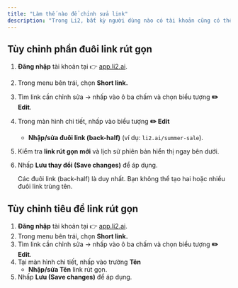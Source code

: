 ```yaml
---
title: "Làm thế nào để chỉnh sửa link"
description: "Trong Li2, bất kỳ người dùng nào có tài khoản cũng có thể chỉnh sửa tiêu đề và gắn thẻ cho link. Ngoài ra, trong hầu hết trường hợp, bạn cũng có thể thay đổi phần đuôi (back-half) của link rút gọn để phù hợp hơn với chiến dịch hoặc thương hiệu."
---
```


## Tùy chỉnh phần đuôi link rút gọn

1. **Đăng nhập** tài khoản tại 👉 [app.li2.ai](http://app.li2.ai).
2. Trong menu bên trái, chọn **Short link.**
3. Tìm link cần chỉnh sửa → nhấp vào ô ba chấm và chọn biểu tượng **✏️ Edit**.
4. Trong màn hình chi tiết, nhấp vào biểu tượng **✏️ Edit**
   - **Nhập/sửa đuôi link (back-half)** (ví dụ: `li2.ai/summer-sale`).
5. Kiểm tra **link rút gọn mới** và lịch sử phiên bản hiển thị ngay bên dưới.
6. Nhấp **Lưu thay đổi (Save changes)** để áp dụng.

   <Warning>
     Các đuôi link (back-half) là duy nhất. Bạn không thể tạo hai hoặc nhiều đuôi link trùng tên.
   </Warning>

## Tùy chỉnh tiêu đề link rút gọn

1. **Đăng nhập** tài khoản tại 👉 [app.li2.ai](http://app.li2.ai).
2. Trong menu bên trái, chọn **Short link.**
3. Tìm link cần chỉnh sửa → nhấp vào ô ba chấm và chọn biểu tượng **✏️ Edit**.
4. Tại màn hình chi tiết, nhấp vào trường **Tên**
   - **Nhập/sửa Tên** link rút gọn.
5. Nhấp **Lưu (Save changes)** để áp dụng.